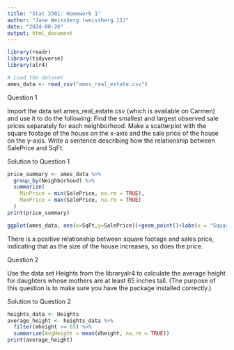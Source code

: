 ```yaml
---
title: "Stat 3301: Homework 1"
author: "Jane Weissberg (weissberg.11)"
date: "2024-08-26"
output: html_document
---
```


```r
library(readr)
library(tidyverse)
library(alr4)

# Load the dataset
ames_data <- read_csv("ames_real_estate.csv")
```

Question 1

Import the data set ames_real_estate.csv (which is available on Carmen) and use it to do the following:
Find the smallest and largest observed sale prices separately for each neighborhood.
Make a scatterplot with the square footage of the house on the x-axis and the sale price of the house on the y-axis.
Write a sentence describing how the relationship between SalePrice and SqFt.

Solution to Question 1
```r
price_summary <- ames_data %>%
  group_by(Neighborhood) %>%
  summarize(
    MinPrice = min(SalePrice, na.rm = TRUE),
    MaxPrice = max(SalePrice, na.rm = TRUE)
  )
print(price_summary)

ggplot(ames_data, aes(x=SqFt,y=SalePrice))+geom_point()+labs(x = "Square Footage", y = "Sale Price", title = "Scatterplot of Square Footage vs. Sale Price") + theme_minimal()
```

There is a positive relationship between square footage and sales price, indicating that as the size of the house increases, so does the price.

Question 2

Use the data set Heights from the libraryalr4 to calculate the average height for daughters whose mothers are at least 65 inches tall. (The purpose of this question is to make sure you have the package installed correctly.)

Solution to Question 2

```r
heights_data <- Heights
average_height <- heights_data %>%
  filter(mheight >= 65) %>%
  summarize(AvgHeight = mean(dheight, na.rm = TRUE))
print(average_height)
```